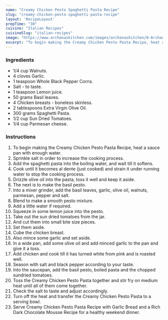 ---
name: "Creamy Chicken Pesto Spaghetti Pasta Recipe"
slug: "creamy-chicken-pesto-spaghetti-pasta-recipe"
layout: 'RecipeLayout'
prepTime: "30"
cuisine: "Italian Recipes"
cuisineSlug: "italian-recipes"
image: "https://www.archanaskitchen.com/images/archanaskitchen/0-Archanas-Kitchen-Recipes/2018/Creamy_Chicken_Pesto_Pasta_Recipe-4-1.jpg"
excerpt: "To begin making the Creamy Chicken Pesto Pasta Recipe, heat a sauce pan with enough water"
---

### Ingredients

- 1/4 cup Walnuts.
- 4 cloves Garlic.
- 1 teaspoon Whole Black Pepper Corns.
- Salt - to taste.
- 1 teaspoon Lemon juice.
- 50 grams Basil leaves.
- 4 Chicken breasts - boneless skinless.
- 2 tablespoons Extra Virgin Olive Oil.
- 300 grams Spaghetti Pasta.
- 1/2 cup Sun Dried Tomatoes.
- 1/4 cup Parmesan cheese.

### Instructions

1. To begin making the Creamy Chicken Pesto Pasta Recipe, heat a sauce pan with enough water.
1. Sprinkle salt in order to increase the cooking process.
1. Add the spaghetti pasta into the boiling water, and wait till it softens.
1. Cook until it becomes al dente (just cooked) and strain it under running water to stop the cooking process.
1. Drizzle olive oil into the pasta, toss it well and keep it aside.
1. The next is to make the basil pesto.
1. Into a mixer grinder, add the basil leaves, garlic, olive oil, walnuts, parmesan, pepper and salt.
1. Blend to make a smooth pesto mixture.
1. Add a little water if required.
1. Squeeze in some lemon juice into the pesto.
1. Take out the sun dried tomatoes from the jar.
1. And cut them into small bite size pieces.
1. Set them aside.
1. Cube the chicken breast.
1. Also mince some garlic and set aside.
1. In a wide pan, add some olive oil and add minced garlic to the pan and give it a toss.
1. Add chicken and cook till it has turned white from pink and is roasted well.
1. Season with salt and black pepper according to your taste.
1. Into the saucepan, add the basil pesto, boiled pasta and the chopped sundried tomatoes.
1. Toss the Creamy Chicken Pesto Pasta together and stir fry on medium heat until all of them come together.
1. Check the salt to taste and adjust accordingly.
1. Turn off the heat and transfer the Creamy Chicken Pesto Pasta to a serving bowl.
1. Serve Creamy Chicken Pesto Pasta Recipe with Garlic Bread and a Rich Dark Chocolate Mousse Recipe for a healthy weekend dinner.
